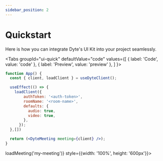 ```yaml
---
sidebar_position: 2
---
```


# Quickstart

Here is how you can integrate Dyte's UI Kit into your project seamlessly.


<Tabs
  groupId="ui-quick"
  defaultValue="code"
  values={[
    { label: 'Code', value: 'code' },
    { label: 'Preview', value: 'preview' },
  ]
}>
<TabItem value="code">

```jsx
function App() {
  const { client, loadClient } = useDyteClient();

  useEffect(() => {
    loadClient({
        authToken: '<auth-token>',
        roomName: '<room-name>',
        defaults: {
          audio: true,
          video: true,
        },
      });
  },[])

  return (<DyteMeeting meeting={client} />);
}
```

</TabItem>
<TabItem value="preview">
    <div ref={() => loadMeeting('my-meeting')} style={{width: '100%', height: '600px'}}>
      <dyte-meeting id="my-meeting" show-setup-screen="false"></dyte-meeting>
    </div>
</TabItem>
</Tabs>